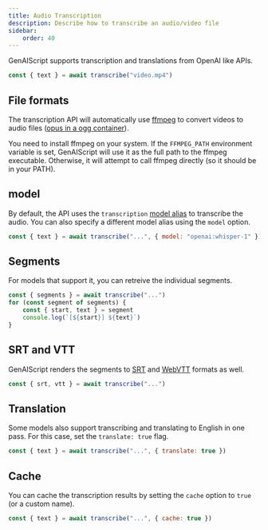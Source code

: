 ```yaml
---
title: Audio Transcription
description: Describe how to transcribe an audio/video file
sidebar:
    order: 40
---
```


GenAIScript supports transcription and translations from OpenAI like APIs.

```js "transcribe"
const { text } = await transcribe("video.mp4")
```

## File formats

The transcription API will automatically use [ffmpeg](https://ffmpeg.org/)
to convert videos to audio files ([opus in a ogg container](https://community.openai.com/t/whisper-api-increase-file-limit-25-mb/566754)).

You need to install ffmpeg on your system. If the `FFMPEG_PATH` environment variable is set,
GenAIScript will use it as the full path to the ffmpeg executable.
Otherwise, it will attempt to call ffmpeg directly
(so it should be in your PATH).

## model

By default, the API uses the `transcription` [model alias](/genaiscript/reference/scripts/model-aliases) to transcribe the audio.
You can also specify a different model alias using the `model` option.

```js "openai:whisper-1"
const { text } = await transcribe("...", { model: "openai:whisper-1" })
```

## Segments

For models that support it, you can retreive the individual segments.

```js "{ segments }"
const { segments } = await transcribe("...")
for (const segment of segments) {
    const { start, text } = segment
    console.log(`[${start}] ${text}`)
}
```

## SRT and VTT

GenAIScript renders the segments to [SRT](https://en.wikipedia.org/wiki/SubRip)
and [WebVTT](https://developer.mozilla.org/en-US/docs/Web/API/WebVTT_API) formats as well.

```js
const { srt, vtt } = await transcribe("...")
```

## Translation

Some models also support transcribing and translating to English in one pass. For this case,
set the `translate: true` flag.

```js "translate: true"
const { text } = await transcribe("...", { translate: true })
```

## Cache

You can cache the transcription results by setting the `cache` option to `true` (or a custom name).

```js "cache: true"
const { text } = await transcribe("...", { cache: true })
```
